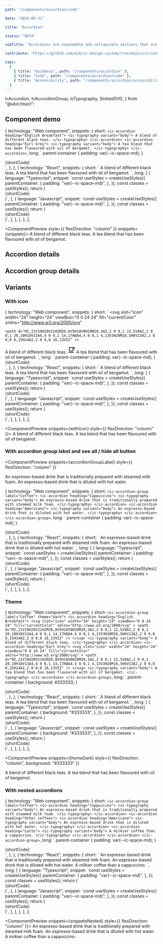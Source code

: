```yaml
---
path: "/components/accordion/code"

date: "2024-05-31"

title: "Accordion"

status: "BETA"

subTitle: "Accordions are expandable and collapsible sections that are used to show and hide additional content."

contribute: "https://github.com/mi6/ic-design-system/tree/main/src/content/structured/components/accordion"

tabs:
  [
    { title: "Guidance", path: "/components/accordion" },
    { title: "Code", path: "/components/accordion/code" },
    { title: "Accessibility", path: "/components/accordion/accessibility" },
  ]
---
```


  IcAccordion,
  IcAccordionGroup,
  IcTypography,
  SlottedSVG,
} from "@ukic/react";

## Component demo

  {
    technology: "Web component",
    snippets: {
      short: `<ic-accordion heading="English Breakfast">
  <ic-typography variant="body">
    A blend of different black teas.
  </ic-typography>
</ic-accordion>
<ic-accordion heading="Earl Grey">
  <ic-typography variant="body">
    A tea blend that has been flavoured with oil of bergamot.
  </ic-typography>
</ic-accordion>`,
      long: `.parent-container {
    padding: var(--ic-space-md);
  }
</style>
<body>
  <div class="parent-container">
    {shortCode}
  </div>`,
    },
  },
  {
    technology: "React",
    snippets: {
      short: `<IcAccordion heading="English Breakfast">
  <IcTypography variant="body">
    A blend of different black teas.
  </IcTypography>
</IcAccordion>
<IcAccordion heading="Earl Grey">
  <IcTypography variant="body">
    A tea blend that has been flavoured with oil of bergamot.
  </IcTypography>
</IcAccordion>`,
      long: [
        {
          language: "Typescript",
          snippet: `const useStyles = createUseStyles({
  parentContainer: {
    padding: "var(--ic-space-md)",
  },
});
const classes = useStyles();
return (
  <div className={classes.parentContainer}>
    {shortCode}
  </div>
)`,
        },
        {
          language: "Javascript",
          snippet: `const useStyles = createUseStyles({
  parentContainer: {
    padding: "var(--ic-space-md)",
  },
});
const classes = useStyles();
return (
  <div className={classes.parentContainer}>
    {shortCode}
  </div>
)`,
        },
      ],
    },
  },
];

<ComponentPreview style={{ flexDirection: "column" }} snippets={snippets}>
  <IcAccordion heading="English Breakfast">
    <IcTypography variant="body">A blend of different black teas.</IcTypography>
  </IcAccordion>
  <IcAccordion heading="Earl Grey">
    <IcTypography variant="body">
      A tea blend that has been flavoured with oil of bergamot.
    </IcTypography>
  </IcAccordion>
</ComponentPreview>

## Accordion details

<ComponentDetails component="ic-accordion" />

## Accordion group details

<ComponentDetails component="ic-accordion-group" />

## Variants

### With icon

  {
    technology: "Web component",
    snippets: {
      short: `<ic-accordion heading="English Breakfast">
  <svg
    slot="icon"
    width="24"
    height="24"
    viewBox="0 0 24 24"
    fill="currentColor"
    xmlns="http://www.w3.org/2000/svg"
  >
    <path d="M2,21V19H20V21H2M20,8V5H18V8H20M20,3A2,2 0 0,1 22,5V8A2,2 0 0,1 20,10H18V13A4,4 0 0,1 14,17H8A4,4 0 0,1 4,13V3H20M16,5H6V13A2,2 0 0,0 8,15H14A2,2 0 0,0 16,13V5Z" />
  </svg>
  <ic-typography variant="body">
    A blend of different black teas.
  </ic-typography>
  </ic-accordion>
  <ic-accordion heading="Earl Grey">
    <svg
      slot="icon"
      width="24"
      height="24"
      viewBox="0 0 24 24"
      fill="currentColor"
      xmlns="http://www.w3.org/2000/svg"
    >
      <path d="M2,21V19H20V21H2M20,8V5H18V8H20M20,3A2,2 0 0,1 22,5V8A2,2 0 0,1 20,10H18V13A4,4 0 0,1 14,17H8A4,4 0 0,1 4,13V3H20M16,5H6V13A2,2 0 0,0 8,15H14A2,2 0 0,0 16,13V5Z" />
    </svg>
  <ic-typography variant="body">
    A tea blend that has been flavoured with oil of bergamot.
  </ic-typography>
</ic-accordion>`,
      long: `.parent-container {
    padding: var(--ic-space-md);
  }
</style>
<body>
  <div class="parent-container">
    {shortCode}
  </div>`,
    },
  },
  {
    technology: "React",
    snippets: {
      short: `<IcAccordion heading="English Breakfast">
  <SlottedSVG
    slot="icon"
    width="24"
    height="24"
    viewBox="0 0 24 24"
    fill="currentColor"
    xmlns="http://www.w3.org/2000/svg"
  >
    <path d="M2,21V19H20V21H2M20,8V5H18V8H20M20,3A2,2 0 0,1 22,5V8A2,2 0 0,1 20,10H18V13A4,4 0 0,1 14,17H8A4,4 0 0,1 4,13V3H20M16,5H6V13A2,2 0 0,0 8,15H14A2,2 0 0,0 16,13V5Z" />
  </SlottedSVG>
  <IcTypography variant="body">
    A blend of different black teas.
  </IcTypography>
  </IcAccordion>
  <IcAccordion heading="Earl Grey">
    <SlottedSVG
      slot="icon"
      width="24"
      height="24"
      viewBox="0 0 24 24"
      fill="currentColor"
      xmlns="http://www.w3.org/2000/svg"
    >
      <path d="M2,21V19H20V21H2M20,8V5H18V8H20M20,3A2,2 0 0,1 22,5V8A2,2 0 0,1 20,10H18V13A4,4 0 0,1 14,17H8A4,4 0 0,1 4,13V3H20M16,5H6V13A2,2 0 0,0 8,15H14A2,2 0 0,0 16,13V5Z" />
    </SlottedSVG>
  <IcTypography variant="body">
    A tea blend that has been flavoured with oil of bergamot.
  </IcTypography>
</IcAccordion>`,
      long: [
        {
          language: "Typescript",
          snippet: `const useStyles = createUseStyles({
  parentContainer: {
    padding: "var(--ic-space-md)",
  },
});
const classes = useStyles();
return (
  <div className={classes.parentContainer}>
    {shortCode}
  </div>
)`,
        },
        {
          language: "Javascript",
          snippet: `const useStyles = createUseStyles({
  parentContainer: {
    padding: "var(--ic-space-md)",
  },
});
const classes = useStyles();
return (
  <div className={classes.parentContainer}>
    {shortCode}
  </div>
)`,
        },
      ],
    },
  },
];

<ComponentPreview snippets={withIcon} style={{ flexDirection: "column" }}>
  <IcAccordion heading="English Breakfast">
    <SlottedSVG
      slot="icon"
      width="24"
      height="24"
      viewBox="0 0 24 24"
      fill="currentColor"
      xmlns="http://www.w3.org/2000/svg"
    >
      <path d="M2,21V19H20V21H2M20,8V5H18V8H20M20,3A2,2 0 0,1 22,5V8A2,2 0 0,1 20,10H18V13A4,4 0 0,1 14,17H8A4,4 0 0,1 4,13V3H20M16,5H6V13A2,2 0 0,0 8,15H14A2,2 0 0,0 16,13V5Z" />
    </SlottedSVG>
    <IcTypography variant="body">A blend of different black teas.</IcTypography>
  </IcAccordion>
  <IcAccordion heading="Earl Grey">
    <SlottedSVG
      slot="icon"
      width="24"
      height="24"
      viewBox="0 0 24 24"
      fill="currentColor"
      xmlns="http://www.w3.org/2000/svg"
    >
      <path d="M2,21V19H20V21H2M20,8V5H18V8H20M20,3A2,2 0 0,1 22,5V8A2,2 0 0,1 20,10H18V13A4,4 0 0,1 14,17H8A4,4 0 0,1 4,13V3H20M16,5H6V13A2,2 0 0,0 8,15H14A2,2 0 0,0 16,13V5Z" />
    </SlottedSVG>
    <IcTypography variant="body">
      A tea blend that has been flavoured with oil of bergamot.
    </IcTypography>
  </IcAccordion>
</ComponentPreview>

### With accordion group label and see all / hide all button

<ComponentPreview
  snippets={accordionGroupLabel}
  style={{ flexDirection: "column" }}
>
  <IcAccordionGroup label="Coffee">
    <IcAccordion heading="Cappuccino">
      <IcTypography variant="body">
        An espresso-based drink that is traditionally prepared with steamed milk
        foam.
      </IcTypography>
    </IcAccordion>
    <IcAccordion heading="Americano">
      <IcTypography variant="body">
        An espresso-based drink that is diluted with hot water.
      </IcTypography>
    </IcAccordion>
  </IcAccordionGroup>
</ComponentPreview>

  {
    technology: "Web component",
    snippets: {
      short: `<ic-accordion-group label="Coffee">
  <ic-accordion heading="Cappuccino">
    <ic-typography variant="body">
      An espresso-based drink that is traditionally prepared with steamed milk foam.
    </ic-typography>
  </ic-accordion>
  <ic-accordion heading="Americano">
    <ic-typography variant="body">
      An espresso-based drink that is diluted with hot water.
    </ic-typography>
  </ic-accordion>
</ic-accordion-group>`,
      long: `.parent-container {
    padding: var(--ic-space-md);
  }
</style>
<body>
  <div class="parent-container">
    {shortCode}
  </div>`,
    },
  },
  {
    technology: "React",
    snippets: {
      short: `<IcAccordionGroup label="Coffee">
  <IcAccordion heading="Cappucino">
    <IcTypography variant="body">
      An espresso-based drink that is traditionally prepared with steamed milk foam.
    </IcTypography>
  </IcAccordion>
  <IcAccordion heading="Americano">
    <IcTypography variant="body">
      An espresso-based drink that is diluted with hot water.
    </IcTypography>
  </IcAccordion>
</IcAccordionGroup>`,
      long: [
        {
          language: "Typescript",
          snippet: `const useStyles = createUseStyles({
  parentContainer: {
    padding: "var(--ic-space-md)",
  },
});
const classes = useStyles();
return (
  <div className={classes.parentContainer}>
    {shortCode}
  </div>
)`,
        },
        {
          language: "Javascript",
          snippet: `const useStyles = createUseStyles({
  parentContainer: {
    padding: "var(--ic-space-md)",
  },
});
const classes = useStyles();
return (
  <div className={classes.parentContainer}>
    {shortCode}
  </div>
)`,
        },
      ],
    },
  },
];

### Theme

  {
    technology: "Web component",
    snippets: {
      short: `<ic-accordion-group label="Coffee" theme="dark">
  <ic-accordion heading="English Breakfast">
    <svg
      slot="icon"
      width="24"
      height="24"
      viewBox="0 0 24 24"
      fill="currentColor"
      xmlns="http://www.w3.org/2000/svg"
    >
      <path d="M2,21V19H20V21H2M20,8V5H18V8H20M20,3A2,2 0 0,1 22,5V8A2,2 0 0,1 20,10H18V13A4,4 0 0,1 14,17H8A4,4 0 0,1 4,13V3H20M16,5H6V13A2,2 0 0,0 8,15H14A2,2 0 0,0 16,13V5Z" />
    </svg>
    <ic-typography variant="body">
      A blend of different black teas.
    </ic-typography>
    </ic-accordion>
    <ic-accordion heading="Earl Grey">
      <svg
        slot="icon"
        width="24"
        height="24"
        viewBox="0 0 24 24"
        fill="currentColor"
        xmlns="http://www.w3.org/2000/svg"
      >
        <path d="M2,21V19H20V21H2M20,8V5H18V8H20M20,3A2,2 0 0,1 22,5V8A2,2 0 0,1 20,10H18V13A4,4 0 0,1 14,17H8A4,4 0 0,1 4,13V3H20M16,5H6V13A2,2 0 0,0 8,15H14A2,2 0 0,0 16,13V5Z" />
      </svg>
    <ic-typography variant="body">
      A tea blend that has been flavoured with oil of bergamot.
    </ic-typography>
  </ic-accordion>
</ic-accordion-group>`,
      long: `.parent-container {
    background: #333333;
  }
</style>
<body>
  <div class="parent-container">
    {shortCode}
  </div>`,
    },
  },
  {
    technology: "React",
    snippets: {
      short: `<IcAccordionGroup label="Coffee" theme="dark">
  <IcAccordion heading="English Breakfast">
    <SlottedSVG
      slot="icon"
      width="24"
      height="24"
      viewBox="0 0 24 24"
      fill="currentColor"
      xmlns="http://www.w3.org/2000/svg"
    >
      <path d="M2,21V19H20V21H2M20,8V5H18V8H20M20,3A2,2 0 0,1 22,5V8A2,2 0 0,1 20,10H18V13A4,4 0 0,1 14,17H8A4,4 0 0,1 4,13V3H20M16,5H6V13A2,2 0 0,0 8,15H14A2,2 0 0,0 16,13V5Z" />
    </SlottedSVG>
    <IcTypography variant="body">
      A blend of different black teas.
    </IcTypography>
    </IcAccordion>
    <IcAccordion heading="Earl Grey">
      <SlottedSVG
        slot="icon"
        width="24"
        height="24"
        viewBox="0 0 24 24"
        fill="currentColor"
        xmlns="http://www.w3.org/2000/svg"
      >
        <path d="M2,21V19H20V21H2M20,8V5H18V8H20M20,3A2,2 0 0,1 22,5V8A2,2 0 0,1 20,10H18V13A4,4 0 0,1 14,17H8A4,4 0 0,1 4,13V3H20M16,5H6V13A2,2 0 0,0 8,15H14A2,2 0 0,0 16,13V5Z" />
      </SlottedSVG>
    <IcTypography variant="body">
      A tea blend that has been flavoured with oil of bergamot.
    </IcTypography>
  </IcAccordion>
</IcAccordionGroup>`,
      long: [
        {
          language: "Typescript",
          snippet: `const useStyles = createUseStyles({
  parentContainer: {
    background: "#333333",
  },
});
const classes = useStyles();
return (
  <div className={classes.parentContainer}>
    {shortCode}
  </div>
)`,
        },
        {
          language: "Javascript",
          snippet: `const useStyles = createUseStyles({
  parentContainer: {
    background: "#333333",
  },
});
const classes = useStyles();
return (
  <div className={classes.parentContainer}>
    {shortCode}
  </div>
)`,
        },
      ],
    },
  },
];

<ComponentPreview
  snippets={themeDark}
  style={{ flexDirection: "column", background: "#333333" }}
>
  <IcAccordionGroup label="Coffee" theme="dark">
    <IcAccordion heading="English Breakfast">
      <SlottedSVG
        slot="icon"
        width="24"
        height="24"
        viewBox="0 0 24 24"
        fill="currentColor"
        xmlns="http://www.w3.org/2000/svg"
      >
        <path d="M2,21V19H20V21H2M20,8V5H18V8H20M20,3A2,2 0 0,1 22,5V8A2,2 0 0,1 20,10H18V13A4,4 0 0,1 14,17H8A4,4 0 0,1 4,13V3H20M16,5H6V13A2,2 0 0,0 8,15H14A2,2 0 0,0 16,13V5Z" />
      </SlottedSVG>
      <IcTypography variant="body">
        A blend of different black teas.
      </IcTypography>
    </IcAccordion>
    <IcAccordion heading="Earl Grey">
      <SlottedSVG
        slot="icon"
        width="24"
        height="24"
        viewBox="0 0 24 24"
        fill="currentColor"
        xmlns="http://www.w3.org/2000/svg"
      >
        <path d="M2,21V19H20V21H2M20,8V5H18V8H20M20,3A2,2 0 0,1 22,5V8A2,2 0 0,1 20,10H18V13A4,4 0 0,1 14,17H8A4,4 0 0,1 4,13V3H20M16,5H6V13A2,2 0 0,0 8,15H14A2,2 0 0,0 16,13V5Z" />
      </SlottedSVG>
      <IcTypography variant="body">
        A tea blend that has been flavoured with oil of bergamot.
      </IcTypography>
    </IcAccordion>
  </IcAccordionGroup>
</ComponentPreview>

### With nested accordions

  {
    technology: "Web component",
    snippets: {
      short: `<ic-accordion-group label="Coffee">
  <ic-accordion heading="Cappuccino">
    <ic-typography variant="body">
      An espresso-based drink that is traditionally prepared with steamed milk foam.
    </ic-typography>
  </ic-accordion>
  <ic-accordion heading="Other coffees">
    <ic-accordion heading="Americano">
      <ic-typography variant="body">
        An espresso-based drink that is diluted with hot water.
      </ic-typography>
    </ic-accordion>
    <ic-accordion heading="Latte">
      <ic-typography variant="body">
        A milkier coffee than a cappuccino.
      </ic-typography>
    </ic-accordion>
  </ic-accordion>
</ic-accordion-group>`,
      long: `.parent-container {
    padding: var(--ic-space-md);
  }
</style>
<body>
  <div class="parent-container">
    {shortCode}
  </div>`,
    },
  },
  {
    technology: "React",
    snippets: {
      short: `<IcAccordionGroup label="Coffee">
  <IcAccordion heading="Cappucino">
    <IcTypography variant="body">
      An espresso-based drink that is traditionally prepared with steamed milk foam.
    </IcTypography>
  </IcAccordion>
  <IcAccordion heading="Other coffees">
    <IcAccordion heading="Americano">
      <IcTypography variant="body">
        An espresso-based drink that is diluted with hot water.
      </IcTypography>
    </IcAccordion>
    <IcAccordion heading="Latte">
      <IcTypography variant="body">
        A milkier coffee than a cappuccino.
      </IcTypography>
    </IcAccordion>
  </IcAccordion>
</IcAccordionGroup>`,
      long: [
        {
          language: "Typescript",
          snippet: `const useStyles = createUseStyles({
  parentContainer: {
    padding: "var(--ic-space-md)",
  },
});
const classes = useStyles();
return (
  <div className={classes.parentContainer}>
    {shortCode}
  </div>
)`,
        },
        {
          language: "Javascript",
          snippet: `const useStyles = createUseStyles({
  parentContainer: {
    padding: "var(--ic-space-md)",
  },
});
const classes = useStyles();
return (
  <div className={classes.parentContainer}>
    {shortCode}
  </div>
)`,
        },
      ],
    },
  },
];

<ComponentPreview snippets={snippetsNested} style={{ flexDirection: "column" }}>
  <IcAccordionGroup label="Coffee">
    <IcAccordion heading="Cappuccino">
      <IcTypography variant="body">
        An espresso-based drink that is traditionally prepared with steamed milk
        foam.
      </IcTypography>
    </IcAccordion>
    <IcAccordion heading="Other coffees">
      <IcAccordion heading="Americano">
        <IcTypography variant="body">
          An espresso-based drink that is diluted with hot water.
        </IcTypography>
      </IcAccordion>
      <IcAccordion heading="Latte">
        <IcTypography variant="body">
          A milkier coffee than a cappuccino.
        </IcTypography>
      </IcAccordion>
    </IcAccordion>
  </IcAccordionGroup>
</ComponentPreview>

